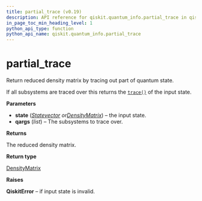 ```yaml
---
title: partial_trace (v0.19)
description: API reference for qiskit.quantum_info.partial_trace in qiskit v0.19
in_page_toc_min_heading_level: 1
python_api_type: function
python_api_name: qiskit.quantum_info.partial_trace
---
```


<span id="partial-trace" />

# partial\_trace

<Function id="qiskit.quantum_info.partial_trace" isDedicatedPage={true} github="https://github.com/qiskit/qiskit/tree/stable/0.14/qiskit/quantum_info/states/utils.py" signature="partial_trace(state, qargs)">
  Return reduced density matrix by tracing out part of quantum state.

  If all subsystems are traced over this returns the [`trace()`](qiskit.quantum_info.DensityMatrix#trace "qiskit.quantum_info.DensityMatrix.trace") of the input state.

  **Parameters**

  *   **state** ([*Statevector*](qiskit.quantum_info.Statevector "qiskit.quantum_info.Statevector")  *or*[*DensityMatrix*](qiskit.quantum_info.DensityMatrix "qiskit.quantum_info.DensityMatrix")) – the input state.
  *   **qargs** (*list*) – The subsystems to trace over.

  **Returns**

  The reduced density matrix.

  **Return type**

  [DensityMatrix](qiskit.quantum_info.DensityMatrix "qiskit.quantum_info.DensityMatrix")

  **Raises**

  **QiskitError** – if input state is invalid.
</Function>

